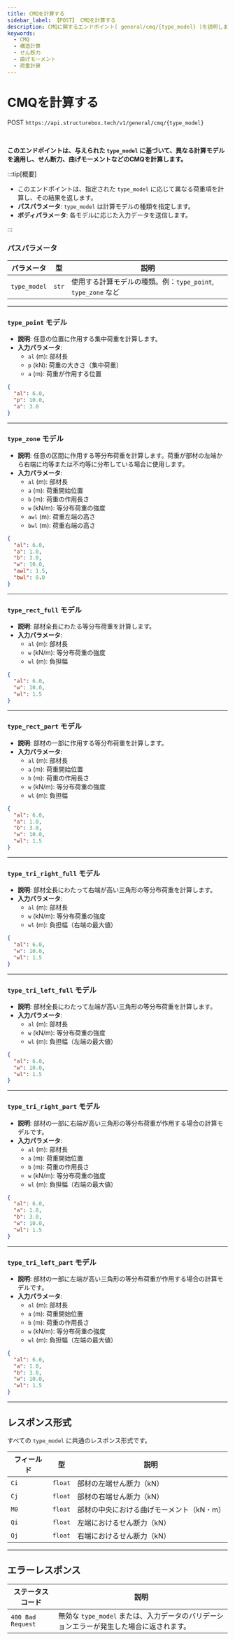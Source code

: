```yaml
---
title: CMQを計算する 
sidebar_label: 【POST】 CMQを計算する 
description: CMQに関するエンドポイント( general/cmq/{type_model} )を説明します。
keywords:
  - CMQ
  - 構造計算
  - せん断力
  - 曲げモーメント
  - 荷重計算
---
```




# CMQを計算する 

<Highlight color="#1877F2">POST</Highlight> `https://api.structurebox.tech/v1/general/cmq/{type_model}`

<br />

**このエンドポイントは、与えられた `type_model` に基づいて、異なる計算モデルを適用し、せん断力、曲げモーメントなどのCMQを計算します。**


:::tip[概要]

- このエンドポイントは、指定された `type_model` に応じて異なる荷重項を計算し、その結果を返します。
- **パスパラメータ**: `type_model` は計算モデルの種類を指定します。
- **ボディパラメータ**: 各モデルに応じた入力データを送信します。

:::

### パスパラメータ

| パラメータ   | 型    | 説明                                   |
| ----------- | ----- | -------------------------------------- |
| `type_model` | `str` | 使用する計算モデルの種類。例：`type_point`, `type_zone` など |

---

### `type_point` モデル

- **説明**: 任意の位置に作用する集中荷重を計算します。
- **入力パラメータ**:
  - `al` (m): 部材長
  - `p` (kN): 荷重の大きさ（集中荷重）
  - `a` (m): 荷重が作用する位置

```json
{
  "al": 6.0,
  "p": 10.0,
  "a": 3.0
}
```

---

### `type_zone` モデル

- **説明**: 任意の区間に作用する等分布荷重を計算します。荷重が部材の左端から右端に均等または不均等に分布している場合に使用します。
- **入力パラメータ**:
  - `al` (m): 部材長
  - `a` (m): 荷重開始位置
  - `b` (m): 荷重の作用長さ
  - `w` (kN/m): 等分布荷重の強度
  - `awl` (m): 荷重左端の高さ
  - `bwl` (m): 荷重右端の高さ

```json
{
  "al": 6.0,
  "a": 1.0,
  "b": 3.0,
  "w": 10.0,
  "awl": 1.5,
  "bwl": 0.0
}
```

---

### `type_rect_full` モデル

- **説明**: 部材全長にわたる等分布荷重を計算します。
- **入力パラメータ**:
  - `al` (m): 部材長
  - `w` (kN/m): 等分布荷重の強度
  - `wl` (m): 負担幅

```json
{
  "al": 6.0,
  "w": 10.0,
  "wl": 1.5
}
```

---

### `type_rect_part` モデル

- **説明**: 部材の一部に作用する等分布荷重を計算します。
- **入力パラメータ**:
  - `al` (m): 部材長
  - `a` (m): 荷重開始位置
  - `b` (m): 荷重の作用長さ
  - `w` (kN/m): 等分布荷重の強度
  - `wl` (m): 負担幅
  
```json
{
  "al": 6.0,
  "a": 1.0,
  "b": 3.0,
  "w": 10.0,
  "wl": 1.5
}
```

---

### `type_tri_right_full` モデル

- **説明**: 部材全長にわたって右端が高い三角形の等分布荷重を計算します。
- **入力パラメータ**:
  - `al` (m): 部材長
  - `w` (kN/m): 等分布荷重の強度
  - `wl` (m): 負担幅（右端の最大値）
  
```json
{
  "al": 6.0,
  "w": 10.0,
  "wl": 1.5
}
```

---

### `type_tri_left_full` モデル

- **説明**: 部材全長にわたって左端が高い三角形の等分布荷重を計算します。
- **入力パラメータ**:
  - `al` (m): 部材長
  - `w` (kN/m): 等分布荷重の強度
  - `wl` (m): 負担幅（左端の最大値）
  
```json
{
  "al": 6.0,
  "w": 10.0,
  "wl": 1.5
}
```

---

### `type_tri_right_part` モデル

- **説明**: 部材の一部に右端が高い三角形の等分布荷重が作用する場合の計算モデルです。
- **入力パラメータ**:
  - `al` (m): 部材長
  - `a` (m): 荷重開始位置
  - `b` (m): 荷重の作用長さ
  - `w` (kN/m): 等分布荷重の強度
  - `wl` (m): 負担幅（右端の最大値）
  
```json
{
  "al": 6.0,
  "a": 1.0,
  "b": 3.0,
  "w": 10.0,
  "wl": 1.5
}
```

---

### `type_tri_left_part` モデル

- **説明**: 部材の一部に左端が高い三角形の等分布荷重が作用する場合の計算モデルです。
- **入力パラメータ**:
  - `al` (m): 部材長
  - `a` (m): 荷重開始位置
  - `b` (m): 荷重の作用長さ
  - `w` (kN/m): 等分布荷重の強度
  - `wl` (m): 負担幅（左端の最大値）
  
```json
{
  "al": 6.0,
  "a": 1.0,
  "b": 3.0,
  "w": 10.0,
  "wl": 1.5
}
```

---

## レスポンス形式

すべての `type_model` に共通のレスポンス形式です。

| フィールド  | 型       | 説明                         |
| --------- | -------- | ---------------------------- |
| `Ci`      | `float`  | 部材の左端せん断力（kN）     |
| `Cj`      | `float`  | 部材の右端せん断力（kN）     |
| `M0`      | `float`  | 部材の中央における曲げモーメント（kN・m） |
| `Qi`      | `float`  | 左端におけるせん断力（kN）   |
| `Qj`      | `float`  | 右端におけるせん断力（kN）   |

---

## エラーレスポンス

| ステータスコード | 説明                                                                                   |
| ---------------- | -------------------------------------------------------------------------------------- |
| `400 Bad Request` | 無効な `type_model` または、入力データのバリデーションエラーが発生した場合に返されます。 |

